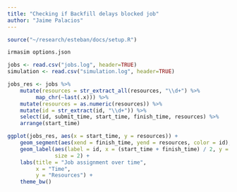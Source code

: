```yaml
---
title: "Checking if Backfill delays blocked job"
author: "Jaime Palacios"
---
```


```r
source("~/research/esteban/docs/setup.R")
```

```bash
irmasim options.json
```



```r
jobs <- read.csv("jobs.log", header=TRUE)
simulation <- read.csv("simulation.log", header=TRUE)
```

```r
jobs_res <- jobs %>%
	mutate(resources = str_extract_all(resources, "\\d+") %>%
		 map_chr(~last(.x))) %>%
	mutate(resources = as.numeric(resources)) %>%
	mutate(id = str_extract(id, "\\d+")) %>%
	select(id, submit_time, start_time, finish_time, resources) %>%
	arrange(start_time)

ggplot(jobs_res, aes(x = start_time, y = resources)) +
	geom_segment(aes(xend = finish_time, yend = resources, color = id), linewidth = 4) +
	geom_label(aes(label = id, x = (start_time + finish_time) / 2, y = resources, color = id), 
			   size = 2) +
	labs(title = "Job assignment over time",
		 x = "Time",
		 y = "Resources") +
	theme_bw()
```


